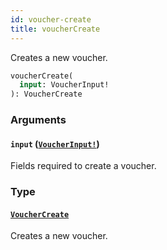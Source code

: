 ```yaml
---
id: voucher-create
title: voucherCreate
---
```


Creates a new voucher.

```graphql
voucherCreate(
  input: VoucherInput!
): VoucherCreate

```

### Arguments

#### `input` ([`VoucherInput!`](/developer/api-reference/inputs/voucher-input.mdx))

Fields required to create a voucher.

### Type

#### [`VoucherCreate`](/developer/api-reference/objects/voucher-create.mdx)

Creates a new voucher.
